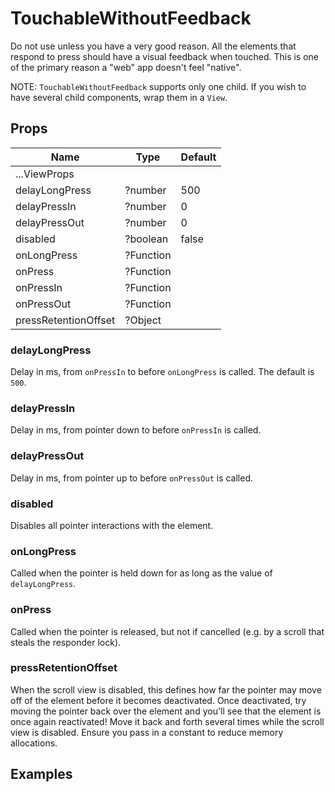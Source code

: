 
<Meta title="Components|TouchableWithoutFeedback" />

# TouchableWithoutFeedback

Do not use unless you have a very good reason. All the elements that respond to
press should have a visual feedback when touched. This is one of the primary
reason a "web" app doesn't feel "native".

NOTE: `TouchableWithoutFeedback` supports only one child. If you wish to have
several child components, wrap them in a `View`.

## Props

| Name                      | Type      | Default |
| ------------------------- | --------- | ------- |
| ...ViewProps              |           | |
| delayLongPress            | ?number   | 500 |
| delayPressIn              | ?number   | 0 |
| delayPressOut             | ?number   | 0 |
| disabled                  | ?boolean  | false |
| onLongPress               | ?Function | |
| onPress                   | ?Function | |
| onPressIn                 | ?Function | |
| onPressOut                | ?Function | |
| pressRetentionOffset      | ?Object   | |

### delayLongPress

Delay in ms, from `onPressIn` to before `onLongPress` is called. The default is `500`.

### delayPressIn

Delay in ms, from pointer down to before `onPressIn` is called.

### delayPressOut

Delay in ms, from pointer up to before `onPressOut` is called.

### disabled

Disables all pointer interactions with the element.

<Preview withSource='none'>
  <Story name="disabled">
    <Stories.disabled />
  </Story>
</Preview>

### onLongPress

Called when the pointer is held down for as long as the value of `delayLongPress`.

### onPress

Called when the pointer is released, but not if cancelled (e.g. by a scroll that steals the responder lock).

### pressRetentionOffset

When the scroll view is disabled, this defines how far the pointer may move off
of the element before it becomes deactivated. Once deactivated, try moving the pointer
back over the element and you'll see that the element is once again reactivated!
Move it back and forth several times while the scroll view is disabled. Ensure
you pass in a constant to reduce memory allocations.

## Examples

<Preview withSource='none'>
  <Story name="delayEvents">
    <Stories.delayEvents />
  </Story>
</Preview>

<Preview withSource='none'>
  <Story name="feedbackEvents">
    <Stories.feedbackEvents />
  </Story>
</Preview>
